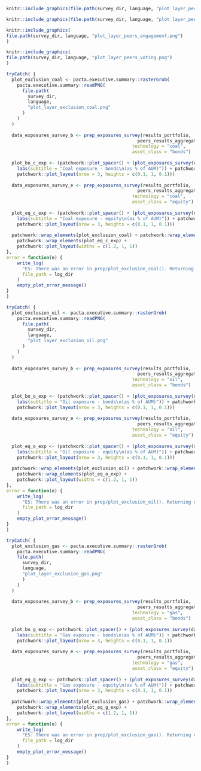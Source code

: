 ```{=latex}

\section{Climate Action Survey}

This section provides insights in the effectiveness of climate strategies and actions on an institutional level. The results are based on the complementary qualitative survey. They are compared to peers and the quantitative PACTA results of this portfolio. Please note that survey answers were self-reported and not verified by RMI.

\fbox{\begin{minipage}{\textwidth}
\textbf{Explanation on dart charts below:} Each circle represents one climate relevant measure and is colored in case the measure is in place. The level of effectiveness of the measures increases from the outer to the inner ring and with colour intensity. \textbf{The more circles are filled in, from the outer to the inner circle, the more ambitious are your institution's climate actions.} For more information on reading the dart charts, please refer to the Annex and the qualitative survey section in the interactive report. 
\end{minipage}
}

\begin{esbox}{Net zero targets and transition plans}[\engagementImage]

With the adoption of the Climate and innovation law \textbf{\href{https://www.fedlex.admin.ch/eli/fga/2022/2403/de}{(link)}} in June 2023, Switzerland has committed to the goal of achieving net zero emissions by 2050 at the latest. In addition, it is mandatory for large companies, and recommended for all institutions, to report on their net-zero transition plans \textbf{\href{https://www.fedlex.admin.ch/eli/oc/2022/747/de}{(link)}}. The following two dart charts illustrate the level of ambition you and your peers have with respect to net-zero targets and transition plans. The least ambitious action is to have a target/transition plan for some business areas, more ambitious is to have them for all climate-relevant business areas of your organisation and finally the best practice is to announce it publicly. The text besides a dart chart provides a comparison to the share of peers implementing best practices, i.e., the ones that have all layers filled.

\begin{center}
\begin{minipage}{0.4\textwidth}
```

```r
knitr::include_graphics(file.path(survey_dir, language, "plot_layer_peers_net_zero.png"))
```

```{=latex}
\end{minipage}%
\hspace{0.15\textwidth}
\begin{minipage}{0.4\textwidth}
```


```r
knitr::include_graphics(file.path(survey_dir, language, "plot_layer_peers_transition_plan.png"))
```

```{=latex}

\end{minipage}%
\end{center}

\end{esbox}

\begin{esbox}{Engagement strategies within listed equity}[\engagementImage]

Research shows that credible engagement can be one of the most effective ways to improve climate goal alignment of companies one is invested in, and therefore actively contribute to the climate goals of a financial institution and align its portfolios with climate targets. The dart charts below assess your engagement activities (bilaterall or via exercising voting rights), whether they are carried out by your own institution or outsourced. The charts assess to what extent your engagement activities are following the practices which are the most effective in achieving improvements in the climate performance of investee companies and funds. The text besides a dart chart provides a comparison to the share of peers implementing best practices, i.e., the ones that have all layers filled.

\begin{center}
\begin{minipage}{0.4\textwidth}
```

```r
knitr::include_graphics(
file.path(survey_dir, language, "plot_layer_peers_engagement.png")
)
```

```{=latex}
\end{minipage}%
\begin{minipage}{0.4\textwidth}
```


```r
knitr::include_graphics(
file.path(survey_dir, language, "plot_layer_peers_voting.png")
)
```

```{=latex}
\end{minipage}%

\end{center}

\end{esbox}

\begin{esbox}{Bonds and equity: use of fossil fuel exclusion policies vs. PACTA exposure}[\engagementImage]

Exclusion policies can be effective measures to align a portfolio with climate goals. The charts below compare the reported exclusion strategies in fossil fuel sectors to the exposure to coal mining and oil and gas extraction according to PACTA results for this portfolio. If exclusion strategies are applied at an institutional level, it is expected that percentage exposure in these sectors will be zero or very low compared to the total percentage exposure of peers' portfolios. Please note that the exposures below also reflect your indirect exposure to these sectors coming from your funds' investments. Please also note that the dart chart labels for coal are different from oil and gas sectors. This is because the carbon-intensity of coal extraction is so high that it needs to be abandoned as soon as possible.

\begin{center}
```

```r
tryCatch( {
  plot_exclusion_coal <- pacta.executive.summary::rasterGrob(
    pacta.executive.summary::readPNG(
      file.path(
        survey_dir, 
        language, 
        "plot_layer_exclusion_coal.png"
      )
    )
  )
  
  data_exposures_survey_b <- prep_exposures_survey(results_portfolio,
                                                 peers_results_aggregated,
                                               technology = "coal",
                                               asset_class = "bonds")
  
  plot_bo_c_exp <- (patchwork::plot_spacer() + (plot_exposures_survey(data_exposures_survey_b) +
    labs(subtitle = "Coal exposure - bonds\n(as % of AUM)")) + patchwork::plot_spacer() +
    patchwork::plot_layout(nrow = 3, heights = c(0.1, 1, 0.1)))
  
  data_exposures_survey_e <- prep_exposures_survey(results_portfolio,
                                                 peers_results_aggregated,
                                               technology = "coal",
                                               asset_class = "equity")
  
  plot_eq_c_exp <- (patchwork::plot_spacer() + (plot_exposures_survey(data_exposures_survey_e) +
    labs(subtitle = "Coal exposure - equity\n(as % of AUM)")) + patchwork::plot_spacer() +
    patchwork::plot_layout(nrow = 3, heights = c(0.1, 1, 0.1)))
  
  patchwork::wrap_elements(plot_exclusion_coal) + patchwork::wrap_elements(plot_bo_c_exp) +
    patchwork::wrap_elements(plot_eq_c_exp) +
    patchwork::plot_layout(widths = c(1.2, 1, 1))
},
error = function(e) {
    write_log(
      "ES: There was an error in prep/plot_exclusion_coal(). Returning empty plot object.\n",
      file_path = log_dir
    )
    empty_plot_error_message()
}
)
```

```r
tryCatch( {
  plot_exclusion_oil <- pacta.executive.summary::rasterGrob(
    pacta.executive.summary::readPNG(
      file.path(
        survey_dir, 
        language, 
        "plot_layer_exclusion_oil.png"
      )
    )
  )
  
  data_exposures_survey_b <- prep_exposures_survey(results_portfolio,
                                                 peers_results_aggregated,
                                               technology = "oil",
                                               asset_class = "bonds")
  
  plot_bo_o_exp <- (patchwork::plot_spacer() + (plot_exposures_survey(data_exposures_survey_b) +
    labs(subtitle = "Oil exposure - bonds\n(as % of AUM)")) + patchwork::plot_spacer() +
    patchwork::plot_layout(nrow = 3, heights = c(0.1, 1, 0.1)))
  
  data_exposures_survey_e <- prep_exposures_survey(results_portfolio, 
                                                 peers_results_aggregated,
                                               technology = "oil",
                                               asset_class = "equity")
  
  plot_eq_o_exp <- (patchwork::plot_spacer() + (plot_exposures_survey(data_exposures_survey_e) +
    labs(subtitle = "Oil exposure - equity\n(as % of AUM)")) + patchwork::plot_spacer() +
    patchwork::plot_layout(nrow = 3, heights = c(0.1, 1, 0.1)))
  
  patchwork::wrap_elements(plot_exclusion_oil) + patchwork::wrap_elements(plot_bo_o_exp) +
    patchwork::wrap_elements(plot_eq_o_exp) +
    patchwork::plot_layout(widths = c(1.2, 1, 1))
},
error = function(e) {
    write_log(
      "ES: There was an error in prep/plot_exclusion_oil(). Returning empty plot object.\n",
      file_path = log_dir
    )
    empty_plot_error_message()
}
)
```

```r
tryCatch( {
  plot_exclusion_gas <- pacta.executive.summary::rasterGrob(
    pacta.executive.summary::readPNG(
    file.path(
      survey_dir, 
      language, 
      "plot_layer_exclusion_gas.png"
      )
    )
  )
  
  data_exposures_survey_b <- prep_exposures_survey(results_portfolio, 
                                                 peers_results_aggregated,
                                               technology = "gas",
                                               asset_class = "bonds")
  
  plot_bo_g_exp <- patchwork::plot_spacer() + (plot_exposures_survey(data_exposures_survey_b) +
    labs(subtitle = "Gas exposure - bonds\n(as % of AUM)")) + patchwork::plot_spacer() +
    patchwork::plot_layout(nrow = 3, heights = c(0.1, 1, 0.1))
  
  data_exposures_survey_e <- prep_exposures_survey(results_portfolio, 
                                                 peers_results_aggregated,
                                               technology = "gas",
                                               asset_class = "equity")
  
  plot_eq_g_exp <- patchwork::plot_spacer() + (plot_exposures_survey(data_exposures_survey_e) +
    labs(subtitle = "Gas exposure - equity\n(as % of AUM)")) + patchwork::plot_spacer() +
    patchwork::plot_layout(nrow = 3, heights = c(0.1, 1, 0.1))
  
  patchwork::wrap_elements(plot_exclusion_gas) + patchwork::wrap_elements(plot_bo_g_exp) +
    patchwork::wrap_elements(plot_eq_g_exp) +
    patchwork::plot_layout(widths = c(1.2, 1, 1))
},
error = function(e) {
    write_log(
      "ES: There was an error in prep/plot_exclusion_gas(). Returning empty plot object.\n",
      file_path = log_dir
    )
    empty_plot_error_message()
}
)
```

```{=latex}
\end{center}
\end{esbox}
\newpage
```

